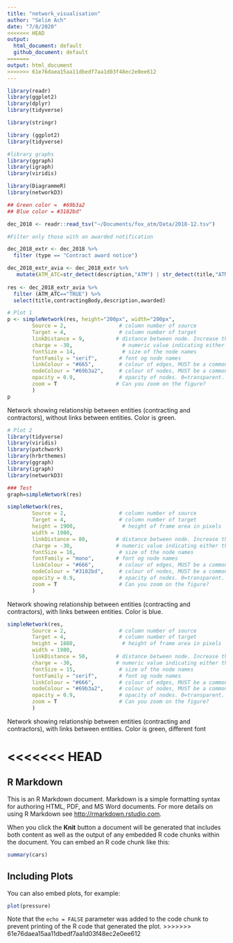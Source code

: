 ```yaml
---
title: "network_visualisation"
author: "Selim Ach"
date: "7/8/2020"
<<<<<<< HEAD
output:
  html_document: default
  github_document: default
=======
output: html_document
>>>>>>> 61e76daea15aa11dbedf7aa1d03f48ec2e0ee612
---
```


```r

library(readr)
library(ggplot2)
library(dplyr)
library(tidyverse)

library(stringr)

library (ggplot2)
library(tidyverse)

#library graphs
library(ggraph)
library(igraph)
library(viridis)

library(DiagrammeR)
library(networkD3)

## Green color =  #69b3a2
## Blue color = #3182bd"

dec_2018 <- readr::read_tsv("~/Documents/fox_atm/Data/2018-12.tsv")

#Filter only those with an awarded notification

dec_2018_extr <- dec_2018 %>% 
  filter (type == "Contract award notice")

dec_2018_extr_avia <- dec_2018_extr %>% 
   mutate(ATM_ATC=str_detect(description,"ATM") | str_detect(title,"ATM") | str_detect(title,pattern = "Air traffic") | str_detect(description,pattern = "Air") | str_detect(title,"ATC"))
        
res <- dec_2018_extr_avia %>% 
  filter (ATM_ATC=="TRUE") %>% 
  select(title,contractingBody,description,awarded)

# Plot 1
p <- simpleNetwork(res, height="200px", width="200px",
        Source = 2,                 # column number of source
        Target = 4,                 # column number of target
        linkDistance = 9,          # distance between node. Increase this value to have more space between nodes
        charge = -30,                # numeric value indicating either the strength of the node repulsion (negative value) or attraction (positive value)
        fontSize = 14,               # size of the node names
        fontFamily = "serif",       # font og node names
        linkColour = "#665",        # colour of edges, MUST be a common colour for the whole graph
        nodeColour = "#69b3a2",     # colour of nodes, MUST be a common colour for the whole graph
        opacity = 0.9,              # opacity of nodes. 0=transparent. 1=no transparency
        zoom = T                   # Can you zoom on the figure?
        )
p

```
Network showing relationship between entities (contracting and contractors), without links between entities. Color is green. 


```r

# Plot 2 
library(tidyverse)
library(viridis)
library(patchwork)
library(hrbrthemes)
library(ggraph)
library(igraph)
library(networkD3)

### Test
graph=simpleNetwork(res)

simpleNetwork(res,     
        Source = 2,                 # column number of source
        Target = 4,                 # column number of target
        height = 1900,               # height of frame area in pixels
        width = 1980,
        linkDistance = 80,         # distance between node. Increase this value to have more space between nodes
        charge = -30,              # numeric value indicating either the strength of the node repulsion (negative value) or attraction (positive value)
        fontSize = 16,              # size of the node names
        fontFamily = "mono",       # font og node names
        linkColour = "#666",        # colour of edges, MUST be a common colour for the whole graph
        nodeColour = "#3182bd",     # colour of nodes, MUST be a common colour for the whole graph
        opacity = 0.9,              # opacity of nodes. 0=transparent. 1=no transparency
        zoom = T                    # Can you zoom on the figure?
        )
```

Network showing relationship between entities (contracting and contractors), with links between entities. Color is blue. 


```r

simpleNetwork(res,   
        Source = 2,                 # column number of source
        Target = 4,                 # column number of target
        height = 1880,               # height of frame area in pixels
        width = 1980,
        linkDistance = 50,         # distance between node. Increase this value to have more space between nodes
        charge = -30,              # numeric value indicating either the strength of the node repulsion (negative value) or attraction (positive value)
        fontSize = 15,              # size of the node names
        fontFamily = "serif",       # font og node names
        linkColour = "#666",        # colour of edges, MUST be a common colour for the whole graph
        nodeColour = "#69b3a2",     # colour of nodes, MUST be a common colour for the whole graph
        opacity = 0.9,              # opacity of nodes. 0=transparent. 1=no transparency
        zoom = T                    # Can you zoom on the figure?
        )
```

Network showing relationship between entities (contracting and contractors), with links between entities. Color is green, different font 

<<<<<<< HEAD
=======

## R Markdown

This is an R Markdown document. Markdown is a simple formatting syntax for authoring HTML, PDF, and MS Word documents. For more details on using R Markdown see <http://rmarkdown.rstudio.com>.

When you click the **Knit** button a document will be generated that includes both content as well as the output of any embedded R code chunks within the document. You can embed an R code chunk like this:

```r
summary(cars)
```

## Including Plots

You can also embed plots, for example:

```r
plot(pressure)
```

Note that the `echo = FALSE` parameter was added to the code chunk to prevent printing of the R code that generated the plot.
>>>>>>> 61e76daea15aa11dbedf7aa1d03f48ec2e0ee612
